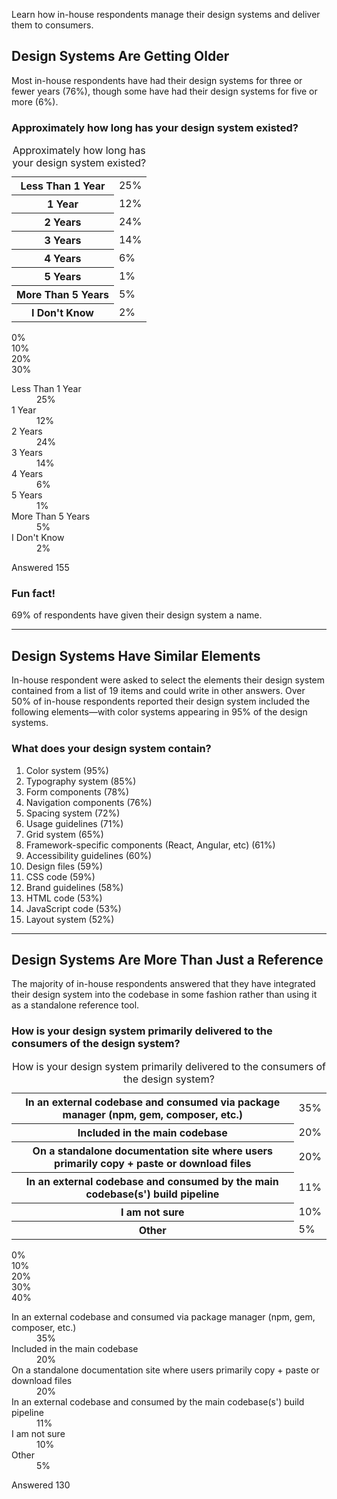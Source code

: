 
<SectionHeader title="In-House Design Systems" name="in-house">

Learn how in-house respondents manage their design systems and deliver them to consumers.

</SectionHeader>

<div class="obj-max-width util-pad-vertical-lg util-pad-vertical-h1@md util-pad-vertical-h2@lg">

## Design Systems Are Getting Older

Most in-house respondents have had their design systems for three or fewer years (76%), though some have had their design systems for five or more (6%).
  
### Approximately how long has your design system existed?

<div class="cmp-chart-table">
  <table>
    <caption class="util-visually-hidden">Approximately how long has your design system existed?</caption>
    <tbody>
      <tr>
        <th>Less Than 1 Year</th>
        <td>25%</td>
      </tr>
      <tr>
        <th>1 Year</th>
        <td>12%</td>
      </tr>
      <tr>
        <th>2 Years</th>
        <td>24%</td>
      </tr>
      <tr>
        <th>3 Years</th>
        <td>14%</td>
      </tr>
      <tr>
        <th>4 Years</th>
        <td>6%</td>
      </tr>
      <tr>
        <th>5 Years</th>
        <td>1%</td>
      </tr>
      <tr>
        <th>More Than 5 Years</th>
        <td>5%</td>
      </tr>
      <tr>
        <th>I Don't Know</th>
        <td>2%</td>
      </tr>
    </tbody>
  </table>
</div>
  
<div aria-hidden="true" class="cmp-chart-section cmp-chart-section--is-animated js-watch" data-animate="cmp-chart-section--is-animating">
  <div class="cmp-chart-range">
    <div class="cmp-chart-range__value">0%</div>
    <div class="cmp-chart-range__value">10%</div>
    <div class="cmp-chart-range__value">20%</div>
    <div class="cmp-chart-range__value">30%</div>
  </div>
  <dl class="cmp-chart" style="--range: 30;">
    <div class="cmp-chart__group"> 
      <dt class="cmp-chart__title">Less Than 1 Year</dt>
      <dd class="cmp-chart__range">
        <span class="cmp-chart__data " style="--val: 25">
          <span class="cmp-chart__data-text">25%</span>
        </span>
      </dd>
    </div>
    <div class="cmp-chart__group">
      <dt class="cmp-chart__title">1 Year</dt>
      <dd class="cmp-chart__range">
        <span class="cmp-chart__data" style="--val: 12">
          <span class="cmp-chart__data-text">12%</span>
        </span>
      </dd>
    </div>
    <div class="cmp-chart__group">
      <dt class="cmp-chart__title">2 Years</dt>
      <dd class="cmp-chart__range">
        <span class="cmp-chart__data" style="--val: 24">
          <span class="cmp-chart__data-text">24%</span>
        </span>
      </dd>
    </div>
    <div class="cmp-chart__group">
      <dt class="cmp-chart__title">3 Years</dt>
      <dd class="cmp-chart__range">
        <span class="cmp-chart__data" style="--val: 14">
          <span class="cmp-chart__data-text">14%</span>
        </span>
      </dd>
    </div>
    <div class="cmp-chart__group">
      <dt class="cmp-chart__title">4 Years</dt>
      <dd class="cmp-chart__range">
        <span class="cmp-chart__data" style="--val: 6">
          <span class="cmp-chart__data-text">6%</span>
        </span>
      </dd>
    </div>
    <div class="cmp-chart__group">
      <dt class="cmp-chart__title">5 Years</dt>
      <dd class="cmp-chart__range">
        <span class="cmp-chart__data" style="--val: 1">
          <span class="cmp-chart__data-text cmp-chart__data-text--outside">1%</span>
        </span>
      </dd>
    </div>
    <div class="cmp-chart__group">
      <dt class="cmp-chart__title">More Than 5 Years</dt>
      <dd class="cmp-chart__range">
        <span class="cmp-chart__data" style="--val: 5">
          <span class="cmp-chart__data-text">5%</span>
        </span>
      </dd>
    </div>
    <div class="cmp-chart__group">
      <dt class="cmp-chart__title">I Don't Know</dt>
      <dd class="cmp-chart__range">
        <span class="cmp-chart__data" style="--val: 2">
          <span class="cmp-chart__data-text cmp-chart__data-text--outside">2%</span>
        </span>
      </dd>
    </div>
  </dl>
</div>

<div class="cmp-answer">
  <p class="cmp-answer__badge">
    <span class="cmp-answer__label">Answered</span>
    <span class="cmp-answer__count">155</span>
  </p>
</div>

<div class="cmp-aside">
  <h3 class="cmp-aside__heading">Fun fact!</h3>
  <p class="cmp-aside__text cmp-aside__text--large cmp-aside__text--no-margin">69% of respondents have given their design system a name.</p>
</div>

---

## Design Systems Have Similar Elements

In-house respondent were asked to select the elements their design system contained from a list of 19 items and could write in other answers. Over 50% of in-house respondents reported their design system included the following elements—with color systems appearing in 95% of the design systems.

### What does your design system contain?

1. Color system (95%)
1. Typography system (85%)
1. Form components (78%)
1. Navigation components (76%)
1. Spacing system (72%)
1. Usage guidelines (71%)
1. Grid system (65%)
1. Framework-specific components (React, Angular, etc) (61%)
1. Accessibility guidelines (60%)
1. Design files (59%)
1. CSS code (59%)
1. Brand guidelines (58%)
1. HTML code (53%)
1. JavaScript code (53%)
1. Layout system (52%)

---

## Design Systems Are More Than Just a Reference

The majority of in-house respondents answered that they have integrated their design system into the codebase in some fashion rather than using it as a standalone reference tool.

### How is your design system primarily delivered to the consumers of the design system?

<div class="cmp-chart-table">
  <table>
    <caption class="util-visually-hidden">How is your design system primarily delivered to the consumers of the design system?</caption>
    <tbody>
      <tr>
        <th>In an external codebase and consumed via package manager (npm, gem, composer, etc.)</th>
        <td>35%</td>
      </tr>
        <tr>
        <th>Included in the main codebase</th>
        <td>20%</td>
      </tr>
        <tr>
        <th>On a standalone documentation site where users primarily copy + paste or download files</th>
        <td>20%</td>
      </tr>
        <tr>
        <th>In an external codebase and consumed by the main codebase(s') build pipeline</th>
        <td>11%</td>
      </tr>
        <tr>
        <th>I am not sure</th>
        <td>10%</td>
      </tr>
        <tr>
        <th>Other</th>
        <td>5%</td>
      </tr>
    </tbody>
  </table>
</div>

<div aria-hidden="true" class="cmp-chart-section cmp-chart-section--is-animated js-watch" data-animate="cmp-chart-section--is-animating">
  <div class="cmp-chart-range">
    <div class="cmp-chart-range__value">0%</div>
    <div class="cmp-chart-range__value">10%</div>
    <div class="cmp-chart-range__value">20%</div>
    <div class="cmp-chart-range__value">30%</div>
    <div class="cmp-chart-range__value">40%</div>
  </div>
  <dl class="cmp-chart" style="--range: 40;">
    <div class="cmp-chart__group"> 
      <dt class="cmp-chart__title">In an external codebase and consumed via package manager (npm, gem, composer, etc.)</dt>
      <dd class="cmp-chart__range">
        <span class="cmp-chart__data" style="--val: 35">
          <span class="cmp-chart__data-text">35%</span>
        </span>
      </dd>
    </div>
    <div class="cmp-chart__group">
      <dt class="cmp-chart__title">Included in the main codebase</dt>
      <dd class="cmp-chart__range">
        <span class="cmp-chart__data" style="--val: 20">
          <span class="cmp-chart__data-text">20%</span>
        </span>
      </dd>
    </div>
    <div class="cmp-chart__group">
      <dt class="cmp-chart__title">On a standalone documentation site where users primarily copy + paste or download files</dt>
      <dd class="cmp-chart__range">
        <span class="cmp-chart__data" style="--val: 20">
          <span class="cmp-chart__data-text">20%</span>
        </span>
      </dd>
    </div>
    <div class="cmp-chart__group">
      <dt class="cmp-chart__title">In an external codebase and consumed by the main codebase(s') build pipeline</dt>
      <dd class="cmp-chart__range">
        <span class="cmp-chart__data" style="--val: 11">
          <span class="cmp-chart__data-text">11%</span>
        </span>
      </dd>
    </div>
    <div class="cmp-chart__group">
      <dt class="cmp-chart__title">I am not sure</dt>
      <dd class="cmp-chart__range">
        <span class="cmp-chart__data" style="--val: 10">
          <span class="cmp-chart__data-text">10%</span>
        </span>
      </dd>
    </div>
    <div class="cmp-chart__group">
      <dt class="cmp-chart__title">Other</dt>
      <dd class="cmp-chart__range">
        <span class="cmp-chart__data" style="--val: 5">
          <span class="cmp-chart__data-text">5%</span>
        </span>
      </dd>
    </div>
  </dl>
</div>

<div class="cmp-answer">
  <p class="cmp-answer__badge">
    <span class="cmp-answer__label">Answered</span>
    <span class="cmp-answer__count">130</span>
  </p>
</div>

</div>
